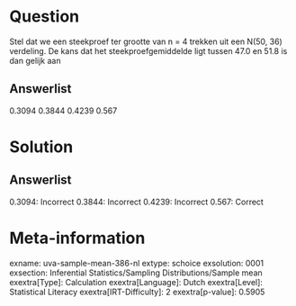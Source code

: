 Question
========

Stel dat we een steekproef ter grootte van n = 4 trekken uit een N(50,
36) verdeling. De kans dat het steekproefgemiddelde ligt tussen 47.0 en
51.8 is dan gelijk aan

Answerlist
----------

0.3094
0.3844
0.4239
0.567

Solution
========

Answerlist
----------

0.3094: Incorrect
0.3844: Incorrect
0.4239: Incorrect
0.567: Correct

Meta-information
================
exname: uva-sample-mean-386-nl
extype: schoice
exsolution: 0001
exsection: Inferential Statistics/Sampling Distributions/Sample mean
exextra[Type]: Calculation
exextra[Language]: Dutch
exextra[Level]: Statistical Literacy
exextra[IRT-Difficulty]: 2
exextra[p-value]: 0.5905
